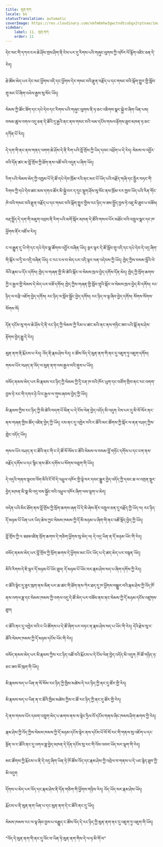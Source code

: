 ```yaml
---
title: མུན་ནག
locale: bo
statusTranslation: automatic
coverImage: https://res.cloudinary.com/xmfm6mhw3gwctndtcubgx2rptnae/image/upload/v1741354419/small_cover_la_gran_rebelion_28716e29d2.webp
sidebar:
    label: 11. མུན་ནག
    order: 11
---
```

དེང་སང་གི་དཀའ་ངལ་ཆེ་ཤོས་གྲས་ཤིག་ནི་ངེས་པར་དུ་རིགས་པའི་གཞུང་ལུགས་ཀྱི་འཁོར་ལོ་རྙོག་འཛིང་ཅན་དེ་རེད།

ཐེ་ཚོམ་མེད་པར་དེང་སང་ཕྱོགས་འདི་དང་ཕྱོགས་དེར་གསང་བའི་རྫུན་བརྗོད་པ་དང་གསང་བའི་ལྐོག་གྱུར་གྱི་སློབ་གྲྭ་མང་པོ་ཞིག་འཕེལ་རྒྱས་སུ་སོང་ཡོད།

སེམས་ཀྱི་ཚོང་ཟོག་དང་དཔེ་དེབ་དང་རིགས་པའི་གཞུང་ལུགས་ནི་ཧ་ཅང་འཇིགས་སྣང་སྐྱེ་བ་ཞིག་ཡིན་པས། བསམ་ཚུལ་འགལ་འདུ་ཅན་དེ་ཚོའི་དྲ་རྒྱའི་ནང་ནས་གསང་བའི་ལམ་དངོས་གསལ་རྟོགས་ཐུབ་མཁན་ཧ་ཅང་དཀོན་པོ་རེད།

དེ་དག་གི་ནང་ནས་གནད་འགག་ཆེ་ཤོས་དེ་ནི་རིག་པའི་བློ་གྲོས་ཀྱི་ཡིད་དབང་འཕྲོག་པ་དེ་རེད། སེམས་ལ་འབྱོར་བའི་དོན་ཚང་མ་བློ་གྲོས་ཀྱི་ཐོག་ནས་འཚོ་བའི་འདུན་པ་ཞིག་ཡོད།

རིག་པའི་སེམས་མེད་ཀྱི་འཁྱམ་པོ་དེ་ཚོ་དཔེ་དེབ་ཁྲོམ་རའི་ནང་མང་པོ་ཡོད་པའི་བརྗོད་གཞི་དང་སྤྱིར་བཏང་གི་རིགས་ཀྱི་དཔེ་དེབ་ཚང་མས་དགའ་ཚོར་མི་སྐྱེ་བར་ད་དུང་སྡུག་ཤོས་སུ་སོང་ནས་ཁྲོམ་རར་ཁྱབ་ཡོད་པའི་རིན་གོང་ཁེ་བའི་གསང་བའི་རྫུན་བརྗོད་པ་དང་གསང་བའི་ལྐོག་གྱུར་གྱིས་རང་ཉིད་ལ་ཟས་སྤྱོད་བྱས་ཏེ་འཇུ་མི་ཐུབ་པ་བཟོས།

བརྡ་སྤྲོད་དེ་དག་གི་མཇུག་འབྲས་ནི་རིག་པའི་མགོ་སྐོར་མཁན་དེ་ཚོའི་གསལ་པོར་མཐོང་བའི་འཁྲུལ་སྣང་དང་ཁ་ཕྱོགས་ནོར་འཛོལ་རེད།

ང་ལ་རྒྱུན་དུ་ཡི་གེ་དང་དཔེ་དེབ་སྣ་ཚོགས་འབྱོར་བཞིན་ཡོད། སྔར་ལྟར་དེ་ཚོ་སློབ་གྲྭ་འདི་དང་དཔེ་དེབ་དེ་འདྲ་ཞིག་གི་སྐོར་ལ་དྲི་བ་འདྲི་བཞིན་ཡོད། ང་རང་ངལ་བ་མེད་པར་འདི་ལྟར་ལན་འདེབས་ཀྱི་ཡོད། ཁྱེད་ཀྱིས་བསམ་བློའི་ལེ་ལོའི་རྣམ་པ་དོར་དགོས། ཁྱེད་ལ་གཞན་གྱི་མི་ཚེའི་སྐོར་ལ་སེམས་ཁྲལ་བྱེད་དགོས་དོན་མེད། ཁྱེད་ཀྱི་སྲོག་ཆགས་ཀྱི་ང་རྒྱལ་གྱི་སེམས་དེ་མེད་པར་བཟོ་དགོས། ཁྱེད་ཀྱིས་གཞན་གྱི་སློབ་གྲྭའི་སྐོར་ལ་སེམས་ཁྲལ་བྱེད་མི་དགོས། རང་ཉིད་ལ་བརྩི་འཇོག་བྱེད་དགོས། རང་ཉིད་ལ་སློབ་སྦྱོང་བྱེད་དགོས། རང་ཉིད་ལ་ལྟ་ཞིབ་བྱེད་དགོས། སོགས་སོགས་སོགས་སོ།

དོན་དངོས་སུ་གལ་ཆེ་ཤོས་དེ་ནི་རང་ཉིད་ཀྱི་སེམས་ཀྱི་རིམ་པ་ཚང་མའི་ནང་ནས་གཏིང་ཟབ་པའི་སྒོ་ནས་ཤེས་རྟོགས་བྱེད་རྒྱུ་དེ་རེད།

མུན་ནག་ནི་རྨོངས་པ་རེད། འོད་ནི་རྣམ་ཤེས་རེད། ང་ཚོས་འོད་དེ་མུན་ནག་གི་ནང་དུ་འཇུག་ཏུ་འཇུག་དགོས། གསལ་པོར་བཤད་ན་འོད་ལ་མུན་ནག་ལས་རྒྱལ་བའི་ནུས་པ་ཡོད།

བསོད་ནམས་མེད་པར་མི་རྣམས་རང་ཉིད་ཀྱི་སེམས་ཀྱི་དྲི་ངན་ཁ་བའི་ཁོར་ཡུག་དང་བཙོག་གྲིབ་ནང་རང་འགག་བྱས་ཏེ་རང་གི་དགའ་ཉེ་ཡི་ང་རྒྱལ་ལ་གུས་ཞབས་བྱེད་ཀྱི་ཡོད།

མི་རྣམས་ཀྱིས་རང་ཉིད་ཀྱི་མི་ཚེའི་བདག་པོ་མིན་པ་དེ་ངོས་ལེན་བྱེད་འདོད་མི་འདུག ངེས་པར་དུ་མི་སོ་སོར་ནང་ནས་གཞན་གྱིས་ཚོད་འཛིན་བྱེད་ཀྱི་ཡོད། ངས་ནང་དུ་འཁྱེར་བའི་ང་ཚོའི་མང་ཚོགས་ཀྱི་སྐོར་ལ་ནན་བཤད་ཀྱིས་གླེང་འདོད་ཡོད།

གསལ་པོར་བཤད་ན་ང་ཚོའི་ནང་གི་ང་དེ་ཚོ་སོ་སོས་ང་ཚོའི་སེམས་ལ་བསམ་བློ་གཏོང་དགོས་པ་དང་ངག་ནས་བརྗོད་དགོས་པ་དང་སྙིང་ནས་ཚོར་དགོས་པ་སོགས་བཅུག་གི་ཡོད།

དེ་འདྲའི་གནས་སྟངས་འོག་མིའི་ངོ་བོ་དེ་འཕྲུལ་འཁོར་གྱི་ལྟེ་བར་དབང་སྒྱུར་བྱེད་འདོད་ཀྱི་དབང་ཆ་ལ་འགྲན་སྡུར་བྱེད་མཁན་མི་སྣ་མི་འདྲ་བས་སྐྱོང་བའི་འཕྲུལ་འཁོར་ཞིག་ལས་ལྷག་པ་མེད།

བདེན་པའི་མིང་ཐོག་ནས་བློ་གྲོས་ཀྱི་སྲོག་ཆགས་ཞན་པོ་དེ་མི་ཞེས་ནོར་འཁྲུལ་ཅན་དུ་བརྗོད་ཀྱི་ཡོད་ལ། རང་ཉིད་དོ་མཉམ་པོ་ཡིན་པར་ཡིད་ཆེས་ཀྱང་སེམས་ཁམས་ཀྱི་དོ་མི་མཉམ་པ་ཞིག་གི་ནང་འཚོ་སྡོད་བྱེད་ཀྱི་ཡོད།

བློ་གྲོས་ཀྱི་འ स्तनའཛིན་སྲོག་ཆགས་དེ་གཅིག་ཕྱོགས་སུ་མེད་ལ། དེ་འདྲ་ཡིན་ན་དོ་མཉམ་ཡོང་གི་རེད།

བསོད་ནམས་མེད་པར་བློ་གྲོས་ཀྱི་སྲོག་ཆགས་དེ་ཕྱོགས་མང་པོར་ཡོད་པ་དེ་ཚད་མེད་པར་བསྟན་ཡོད།

མིའི་རིགས་དེ་ཇི་ལྟར་དོ་མཉམ་པོ་ཡོང་ཐུབ། དོ་མཉམ་པོ་ཡོང་བར་རྣམ་ཤེས་སད་པ་ཞིག་དགོས་ཀྱི་རེད།

ང་ཚོའི་སྟེང་དུ་ཟུར་ཁུག་ནས་མིན་པར་ཆ་ཚང་གི་ཐོག་ནས་ཀེར་ཐད་དུ་ཁ་ཕྱོགས་བསྒྱུར་བའི་རྣམ་ཤེས་ཀྱི་འོད་ཁོ་ནས་འགལ་ཟླ་དང་སེམས་ཁམས་ཀྱི་འགལ་འདུ་དེ་ཚོ་མེད་པར་བཟོས་ནས་ནང་སེམས་ཀྱི་དོ་མཉམ་དངོས་འཛུགས་ཐུབ།

ང་ཚོའི་ནང་དུ་འཁྱེར་བའི་ང་ཡི་ཚོགས་པ་དེ་ཚོ་ཞིག་པར་བཏང་ན་རྣམ་ཤེས་སད་པ་ཡོང་གི་རེད། དེའི་རྗེས་སུ་ང་ཚོའི་སེམས་ཁམས་ཀྱི་དོ་མཉམ་དངོས་ཡོང་གི་རེད།

བསོད་ནམས་མེད་པར་མི་རྣམས་ཀྱིས་རང་ཉིད་འཚོ་བའི་རྨོངས་པ་དེ་ངོས་ལེན་བྱེད་འདོད་མི་འདུག ཁོ་ཚོ་གཉིད་ཧ་ཅང་ཟབ་མོ་ཁུག་གི་ཡོད།

མི་རྣམས་སད་པ་ཡིན་ན་སོ་སོས་རང་ཉིད་ཀྱི་ཁྱིམ་མཚེས་དེ་རང་ཉིད་ཀྱི་ནང་དུ་ཚོར་གྱི་རེད།

མི་རྣམས་སད་པ་ཡིན་ན་ང་ཚོའི་ཁྱིམ་མཚེས་ཀྱིས་ང་ཚོ་རང་ཉིད་ཀྱི་ནང་དུ་ཚོར་གྱི་རེད།

དེ་ནས་གསལ་པོར་དམག་འཁྲུག་མེད་པ་ཆགས་ནས་ས་སྟེང་ཧྲིལ་བོ་དངོས་གནས་ཞིང་ཁམས་ཤིག་ཆགས་ཀྱི་རེད།

རྣམ་ཤེས་ཀྱི་འོད་ཀྱིས་སེམས་ཁམས་ཀྱི་དོ་མཉམ་དངོས་སྟེར་ནས་དངོས་པོ་སོ་སོ་རང་གི་གནས་སུ་འཇོག་པ་དང་སྔོན་ལ་ང་ཚོའི་ནང་དུ་འགལ་ཟླ་བྱེད་མཁན་དེ་དོན་དངོས་སུ་རང་གི་འོས་འབབ་ཡོད་སར་ལྷག་གི་རེད།

མང་ཚོགས་ཀྱི་རྨོངས་པ་ནི་དེ་འདྲ་ཞིག་ཡིན་ཏེ་ཁོ་ཚོས་འོད་དང་རྣམ་ཤེས་ཀྱི་འབྲེལ་བ་གནས་པ་དེ་ཡང་རྙེད་ཐུབ་ཀྱི་མི་འདུག

དོགས་པ་མེད་པར་འོད་དང་རྣམ་ཤེས་ནི་དོན་གཅིག་གི་ཕྱོགས་གཉིས་རེད། འོད་ཡོད་སར་རྣམ་ཤེས་ཡོད།

རྨོངས་པ་ནི་མུན་ནག་ཡིན་པ་དང་མུན་ནག་དེ་ང་ཚོའི་ནང་དུ་ཡོད།

སེམས་ཁམས་རང་ལ་ལྟ་ཞིབ་བྱས་པ་བརྒྱུད་ང་ཚོས་འོད་དེ་རང་ཉིད་ཀྱི་མུན་ནག་ནང་དུ་འཇུག་ཏུ་འཇུག་གི་ཡོད།

"འོད་དེ་མུན་ནག་གི་ནང་དུ་འོང་བ་ཡིན་ཏེ་མུན་ནག་གིས་དེ་ལ་ཧ་མི་གོ་བ"

